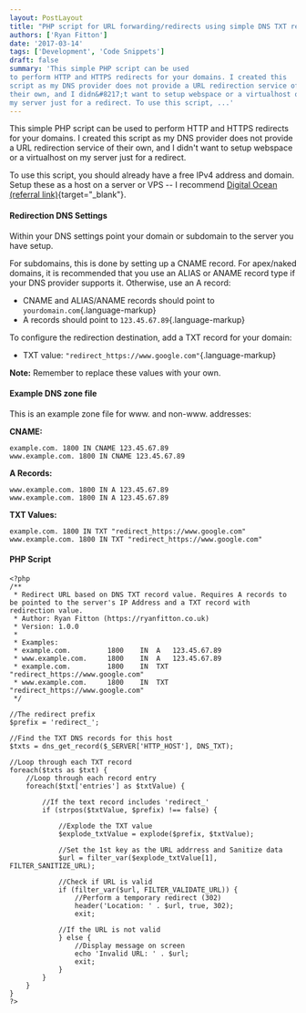 ```yaml
---
layout: PostLayout
title: "PHP script for URL forwarding/redirects using simple DNS TXT records"
authors: ['Ryan Fitton']
date: '2017-03-14'
tags: ['Development', 'Code Snippets']
draft: false
summary: 'This simple PHP script can be used
to perform HTTP and HTTPS redirects for your domains. I created this
script as my DNS provider does not provide a URL redirection service of
their own, and I didn&#8217;t want to setup webspace or a virtualhost on
my server just for a redirect. To use this script, ...'
---
```


This simple PHP script can be used to perform HTTP and HTTPS redirects
for your domains. I created this script as my DNS provider does not
provide a URL redirection service of their own, and I didn't want to
setup webspace or a virtualhost on my server just for a redirect.

To use this script, you should already have a free IPv4 address and
domain. Setup these as a host on a server or VPS -- I recommend [Digital
Ocean (referral link)](https://m.do.co/c/fbe5f1c0c98d){target="_blank"}.

#### Redirection DNS Settings

Within your DNS settings point your domain or subdomain to the server
you have setup.

For subdomains, this is done by setting up a CNAME record. For
apex/naked domains, it is recommended that you use an ALIAS or ANAME
record type if your DNS provider supports it. Otherwise, use an A
record:

-   CNAME and ALIAS/ANAME records should point to
    `yourdomain.com`{.language-markup}
-   A records should point to `123.45.67.89`{.language-markup}

To configure the redirection destination, add a TXT record for your
domain:

-   TXT value: `"redirect_https://www.google.com"`{.language-markup}

**Note:** Remember to replace these values with your own.

#### Example DNS zone file

This is an example zone file for www. and non-www. addresses:

**CNAME:**

``` language-markup
example.com. 1800 IN CNAME 123.45.67.89
www.example.com. 1800 IN CNAME 123.45.67.89
```

**A Records:**

``` language-markup
www.example.com. 1800 IN A 123.45.67.89
www.example.com. 1800 IN A 123.45.67.89
```

**TXT Values:**

``` language-markup
example.com. 1800 IN TXT "redirect_https://www.google.com"
www.example.com. 1800 IN TXT "redirect_https://www.google.com"
```

#### PHP Script

``` language-php
<?php
/**
 * Redirect URL based on DNS TXT record value. Requires A records to be pointed to the server's IP Address and a TXT record with redirection value.
 * Author: Ryan Fitton (https://ryanfitton.co.uk)
 * Version: 1.0.0
 *
 * Examples:
 * example.com.         1800    IN  A   123.45.67.89
 * www.example.com.     1800    IN  A   123.45.67.89
 * example.com.         1800    IN  TXT "redirect_https://www.google.com"
 * www.example.com.     1800    IN  TXT "redirect_https://www.google.com"
 */

//The redirect prefix
$prefix = 'redirect_';

//Find the TXT DNS records for this host
$txts = dns_get_record($_SERVER['HTTP_HOST'], DNS_TXT);

//Loop through each TXT record
foreach($txts as $txt) {
    //Loop through each record entry
    foreach($txt['entries'] as $txtValue) {
        
        //If the text record includes 'redirect_'
        if (strpos($txtValue, $prefix) !== false) {
            
            //Explode the TXT value
            $explode_txtValue = explode($prefix, $txtValue);
            
            //Set the 1st key as the URL addrress and Sanitize data
            $url = filter_var($explode_txtValue[1], FILTER_SANITIZE_URL);
            
            //Check if URL is valid
            if (filter_var($url, FILTER_VALIDATE_URL)) {
                //Perform a temporary redirect (302)
                header('Location: ' . $url, true, 302);
                exit;
                
            //If the URL is not valid
            } else {
                //Display message on screen
                echo 'Invalid URL: ' . $url;
                exit;
            }
        }
    }
}
?>
```
